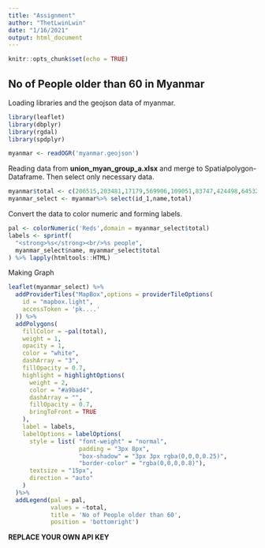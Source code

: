 ```yaml
---
title: "Assignment"
author: "ThetLwinLwin"
date: "1/16/2021"
output: html_document
---
```


```r
knitr::opts_chunk$set(echo = TRUE)
```

## No of People older than 60 in Myanmar

Loading libraries and  the geojson data of myanmar.
```r
library(leaflet)
library(dbplyr)
library(rgdal)
library(spdplyr)

myanmar <- readOGR('myanmar.geojson')
```

Reading data from **union_myan_group_a.xlsx** and merge to Spatialpolygon-Dataframe. 
Then select only necessary data.

```r
myanmar$total <- c(206515,203481,17179,569906,109051,83747,424498,645329,405631,495140,580359,35796,122317,102612,472847)
myanmar_select <- myanmar%>% select(id_1,name,total)
```

Convert the data to color numeric and forming labels.

```r
pal <- colorNumeric('Reds',domain = myanmar_select$total)
labels <- sprintf(
  "<strong>%s</strong><br/>%s people",
  myanmar_select$name, myanmar_select$total
) %>% lapply(htmltools::HTML)
```

Making Graph

```r
leaflet(myanmar_select) %>%
  addProviderTiles("MapBox",options = providerTileOptions(
    id = "mapbox.light",
    accessToken = 'pk....'
  )) %>%
  addPolygons(
    fillColor = ~pal(total),
    weight = 1,
    opacity = 1,
    color = "white",
    dashArray = "3",
    fillOpacity = 0.7,
    highlight = highlightOptions(
      weight = 2,
      color = "#a9bad4",
      dashArray = "",
      fillOpacity = 0.7,
      bringToFront = TRUE
    ),
    label = labels,
    labelOptions = labelOptions(
      style = list( "font-weight" = "normal",
                    padding = "3px 8px",
                    "box-shadow" = "3px 3px rgba(0,0,0,0.25)",
                    "border-color" = "rgba(0,0,0,0.8)"),
      textsize = "15px",
      direction = "auto"
    )
  )%>%
  addLegend(pal = pal, 
            values = ~total,
            title = 'No of People older than 60',
            position = 'bottomright')
```

**REPLACE YOUR OWN API KEY**

